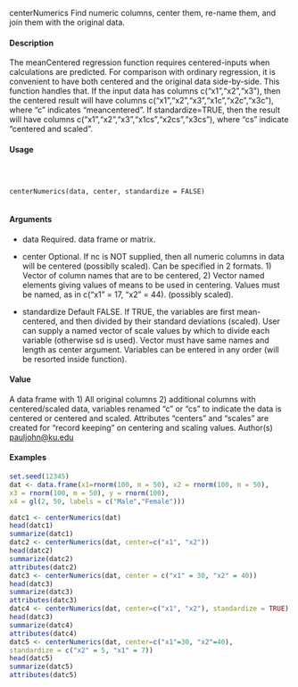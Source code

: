 centerNumerics Find numeric columns, center them, re-name them, and join them with
the original data.

#### Description

The meanCentered regression function requires centered-inputs when calculations are predicted.
For comparison with ordinary regression, it is convenient to have both centered and the original data
side-by-side. This function handles that. If the input data has columns c("x1","x2","x3"), then the
centered result will have columns c("x1","x2","x3","x1c","x2c","x3c"), where "c" indicates "meancentered".
If standardize=TRUE, then the result will have columns c("x1","x2","x3","x1cs","x2cs","x3cs"),
where "cs" indicate "centered and scaled".

#### Usage
<pre><code>


centerNumerics(data, center, standardize = FALSE)

</code></pre>
#### Arguments

* data Required. data frame or matrix.
* center Optional. If nc is NOT supplied, then all numeric columns in data will be centered (possiblly scaled). Can be specified in 2 formats. 1) Vector of column names that are to be centered, 2) Vector named elements giving values of means to be used in centering. Values must be named, as in c("x1" = 17, "x2" = 44).
(possibly scaled).

* standardize Default FALSE. If TRUE, the variables are first mean-centered, and then divided
by their standard deviations (scaled). User can supply a named vector of scale values by which to divide each variable (otherwise sd is used). Vector must have same names and length as center argument. Variables can be entered in any order (will be resorted inside function).

#### Value
A data frame with 1) All original columns 2) additional columns with centered/scaled data, variables
renamed "c" or "cs" to indicate the data is centered or centered and scaled. Attributes "centers" and
"scales" are created for "record keeping" on centering and scaling values.
Author(s)
<pauljohn@ku.edu>

#### Examples
```r


set.seed(12345)
dat <- data.frame(x1=rnorm(100, m = 50), x2 = rnorm(100, m = 50),
x3 = rnorm(100, m = 50), y = rnorm(100),
x4 = gl(2, 50, labels = c("Male","Female")))

datc1 <- centerNumerics(dat)
head(datc1)
summarize(datc1)
datc2 <- centerNumerics(dat, center=c("x1", "x2"))
head(datc2)
summarize(datc2)
attributes(datc2)
datc3 <- centerNumerics(dat, center = c("x1" = 30, "x2" = 40))
head(datc3)
summarize(datc3)
attributes(datc3)
datc4 <- centerNumerics(dat, center=c("x1", "x2"), standardize = TRUE)
head(datc3)
summarize(datc4)
attributes(datc4)
datc5 <- centerNumerics(dat, center=c("x1"=30, "x2"=40),
standardize = c("x2" = 5, "x1" = 7))
head(datc5)
summarize(datc5)
attributes(datc5)
```


